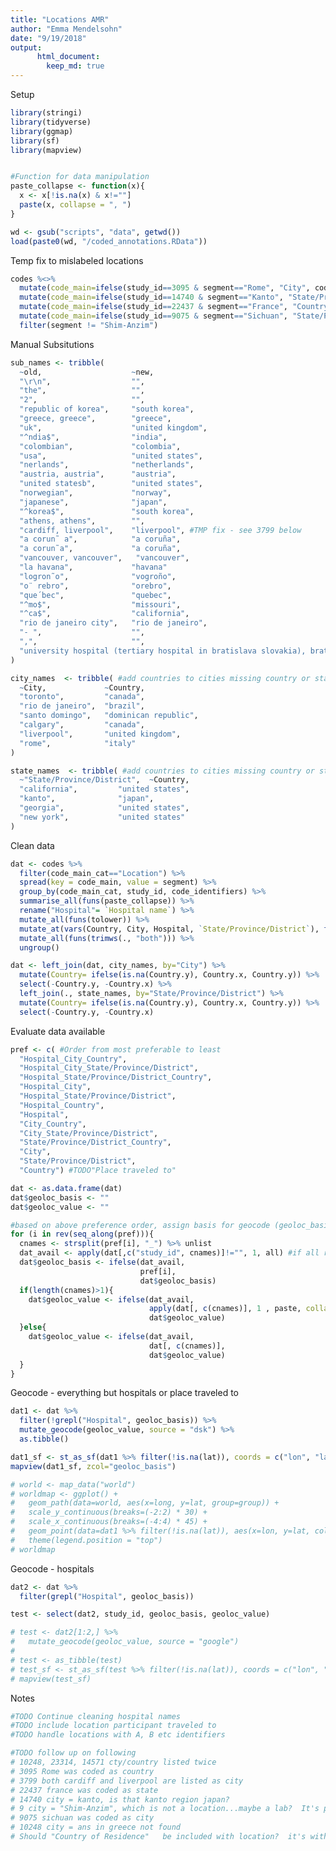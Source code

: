 ```yaml
---
title: "Locations AMR"
author: "Emma Mendelsohn"
date: "9/19/2018"
output:
      html_document:
        keep_md: true
---
```

Setup
```r
library(stringi)
library(tidyverse)
library(ggmap)
library(sf)
library(mapview)


#Function for data manipulation
paste_collapse <- function(x){
  x <- x[!is.na(x) & x!=""]
  paste(x, collapse = ", ")
}

wd <- gsub("scripts", "data", getwd())
load(paste0(wd, "/coded_annotations.RData"))

```
Temp fix to mislabeled locations 
```r
codes %<>%
  mutate(code_main=ifelse(study_id==3095 & segment=="Rome", "City", code_main)) %>% #see issue 3095 below 
  mutate(code_main=ifelse(study_id==14740 & segment=="Kanto", "State/Province/District", code_main)) %>%
  mutate(code_main=ifelse(study_id==22437 & segment=="France", "Country", code_main)) %>%
  mutate(code_main=ifelse(study_id==9075 & segment=="Sichuan", "State/Province/District", code_main)) %>%
  filter(segment != "Shim-Anzim")
```
Manual Subsitutions
```r
sub_names <- tribble(
  ~old,                    ~new,
  "\r\n",                  "",
  "the",                   "",
  "2",                     "",
  "republic of korea",     "south korea", 
  "greece, greece",        "greece",
  "uk",                    "united kingdom",
  "^ndia$",                "india", 
  "colombian",             "colombia",
  "usa",                   "united states", 
  "nerlands",              "netherlands",
  "austria, austria",      "austria",
  "united statesb",        "united states",
  "norwegian",             "norway",
  "japanese",              "japan",
  "^korea$",               "south korea",
  "athens, athens",        "",
  "cardiff, liverpool",    "liverpool", #TMP fix - see 3799 below
  "a corun˜ a",            "a coruña",
  "a corun˜a",             "a coruña",
  "vancouver, vancouver",   "vancouver",
  "la havana",             "havana"
  "logron˜o",              "vogroño",
  "o¨ rebro",              "orebro",
  "que´bec",               "quebec",
  "^mo$",                  "missouri",
  "^ca$",                  "california",
  "rio de janeiro city",   "rio de janeiro",
  "- ",                    "",
  ",",                     "",
  "university hospital (tertiary hospital in bratislava slovakia), bratislava, slovakia", "university hospital bratislava"
)

city_names  <- tribble( #add countries to cities missing country or state
  ~City,             ~Country,
  "toronto",         "canada",
  "rio de janeiro",  "brazil",
  "santo domingo",   "dominican republic",
  "calgary",         "canada",
  "liverpool",       "united kingdom",
  "rome",            "italy"
)

state_names  <- tribble( #add countries to cities missing country or state
  ~"State/Province/District",  ~Country,
  "california",         "united states",
  "kanto",              "japan",
  "georgia",            "united states",
  "new york",           "united states"
)

```
Clean data
```r
dat <- codes %>%
  filter(code_main_cat=="Location") %>%
  spread(key = code_main, value = segment) %>%
  group_by(code_main_cat, study_id, code_identifiers) %>%
  summarise_all(funs(paste_collapse)) %>%
  rename("Hospital"= `Hospital name`) %>%
  mutate_all(funs(tolower)) %>%
  mutate_at(vars(Country, City, Hospital, `State/Province/District`), funs(stri_replace_all_regex(.,  sub_names$old, sub_names$new, vectorize_all = FALSE))) %>%
  mutate_all(funs(trimws(., "both"))) %>%
  ungroup() 

dat <- left_join(dat, city_names, by="City") %>% 
  mutate(Country= ifelse(is.na(Country.y), Country.x, Country.y)) %>%
  select(-Country.y, -Country.x) %>%
  left_join(., state_names, by="State/Province/District") %>%
  mutate(Country= ifelse(is.na(Country.y), Country.x, Country.y)) %>%
  select(-Country.y, -Country.x) 

```
Evaluate data available
```r
pref <- c( #Order from most preferable to least
  "Hospital_City_Country",
  "Hospital_City_State/Province/District",
  "Hospital_State/Province/District_Country",
  "Hospital_City",
  "Hospital_State/Province/District",
  "Hospital_Country",
  "Hospital",
  "City_Country", 
  "City_State/Province/District", 
  "State/Province/District_Country", 
  "City", 
  "State/Province/District", 
  "Country") #TODO"Place traveled to" 

dat <- as.data.frame(dat)
dat$geoloc_basis <- ""
dat$geoloc_value <- ""

#based on above preference order, assign basis for geocode (geoloc_basis) and extract location name (geoloc_value)
for (i in rev(seq_along(pref))){
  cnames <- strsplit(pref[i], "_") %>% unlist
  dat_avail <- apply(dat[,c("study_id", cnames)]!="", 1, all) #if all relevant columns have values
  dat$geoloc_basis <- ifelse(dat_avail, 
                             pref[i], 
                             dat$geoloc_basis)
  if(length(cnames)>1){
    dat$geoloc_value <- ifelse(dat_avail, 
                               apply(dat[, c(cnames)], 1 , paste, collapse = ", "),
                               dat$geoloc_value)
  }else{
    dat$geoloc_value <- ifelse(dat_avail, 
                               dat[, c(cnames)],
                               dat$geoloc_value)
  }
}

```
Geocode - everything but hospitals or place traveled to
```r

dat1 <- dat %>%
  filter(!grepl("Hospital", geoloc_basis)) %>%
  mutate_geocode(geoloc_value, source = "dsk") %>%
  as.tibble()

dat1_sf <- st_as_sf(dat1 %>% filter(!is.na(lat)), coords = c("lon", "lat"), crs = 4326)
mapview(dat1_sf, zcol="geoloc_basis")
```
```r
# world <- map_data("world")
# worldmap <- ggplot() +
#   geom_path(data=world, aes(x=long, y=lat, group=group)) +
#   scale_y_continuous(breaks=(-2:2) * 30) +
#   scale_x_continuous(breaks=(-4:4) * 45) +
#   geom_point(data=dat1 %>% filter(!is.na(lat)), aes(x=lon, y=lat, color=geoloc_basis)) +
#   theme(legend.position = "top")
# worldmap
```

Geocode - hospitals
```r
dat2 <- dat %>%
  filter(grepl("Hospital", geoloc_basis))

test <- select(dat2, study_id, geoloc_basis, geoloc_value)

# test <- dat2[1:2,] %>%
#   mutate_geocode(geoloc_value, source = "google") 
# 
# test <- as_tibble(test)
# test_sf <- st_as_sf(test %>% filter(!is.na(lat)), coords = c("lon", "lat"), crs = 4326)
# mapview(test_sf)
```
Notes
```r
#TODO Continue cleaning hospital names
#TODO include location participant traveled to
#TODO handle locations with A, B etc identifiers

#TODO follow up on following
# 10248, 23314, 14571 cty/country listed twice 
# 3095 Rome was coded as country
# 3799 both cardiff and liverpool are listed as city
# 22437 france was coded as state
# 14740 city = kanto, is that kanto region japan?
# 9 city = "Shim-Anzim", which is not a location...maybe a lab?  It's possible the country is wrong here too
# 9075 sichuan was coded as city
# 10248 city = ans in greece not found
# Should "Country of Residence"   be included with location?  it's with patient now

```
